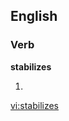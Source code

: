 
==English==

===Verb===
'''stabilizes'''

# {{third-person singular of|[[stabilize]]}}

[[vi:stabilizes]]
